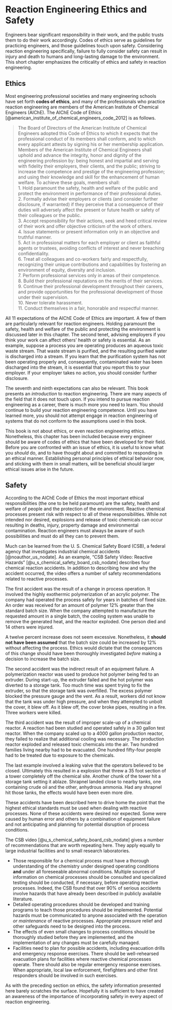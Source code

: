 # Reaction Engineering Ethics and Safety {#sec-1_safety_ethics}

Engineers bear significant responsibility in their work, and the public trusts them to do their work accordingly. Codes of ethics serve as guidelines for practicing engineers, and those guidelines touch upon safety. Considering reaction engineering specifically, failure to fully consider safety can result in injury and death to humans and long-lasting damage to the environment. This short chapter emphasizes the criticality of ethics and safety in reaction engineering.

## Ethics {#sec-1_2_a_ethics}

Most engineering professional societies and many engineering schools have set forth **codes of ethics**, and many of the professionals who practice reaction engineering are members of the American Institute of Chemical Engineers (AIChE). The AIChE Code of Ethics [@american_institute_of_chemical_engineers_code_2012] is as follows.

> The Board of Directors of the American Institute of Chemical Engineers adopted this Code of Ethics to which it expects that the professional conduct of its members shall conform, and to which every applicant attests by signing his or her membership application. Members of the American Institute of Chemical Engineers shall uphold and advance the integrity, honor and dignity of the engineering profession by: being honest and impartial and serving with fidelity their employers, their clients, and the public; striving to increase the competence and prestige of the engineering profession; and using their knowledge and skill for the enhancement of human welfare. To achieve these goals, members shall:  
> 1. Hold paramount the safety, health and welfare of the public and protect the environment in performance of their professional duties.  
> 2. Formally advise their employers or clients (and consider further disclosure, if warranted) if they perceive that a consequence of their duties will adversely affect the present or future health or safety of their colleagues or the public.  
> 3. Accept responsibility for their actions, seek and heed critical review of their work and offer objective criticism of the work of others.  
> 4. Issue statements or present information only in an objective and truthful manner.  
> 5. Act in professional matters for each employer or client as faithful agents or trustees, avoiding conflicts of interest and never breaching confidentiality.  
> 6. Treat all colleagues and co-workers fairly and respectfully, recognizing their unique contributions and capabilities by fostering an environment of equity, diversity and inclusion.  
> 7. Perform professional services only in areas of their competence.  
> 8. Build their professional reputations on the merits of their services.  
> 9. Continue their professional development throughout their careers, and provide opportunities for the professional development of those under their supervision.  
> 10. Never tolerate harassment.  
> 11. Conduct themselves in a fair, honorable and respectful manner.

All 11 expectations of the AIChE Code of Ethics are important. A few of them are particularly relevant for reaction engineers. Holding paramount the safety, health and welfare of the public and protecting the environment is discussed later in this chapter. The second tenet, advising employers if you think your work can affect others’ health or safety is essential. As an example, suppose a process you are operating produces an aqueous toxic waste stream. That waste stream is purified, and the resulting purified water is discharged into a stream. If you learn that the purification system has not been operating properly and, consequently, contaminated water has been discharged into the stream, it is essential that you report this to your employer. If your employer takes no action, you should consider further disclosure.

The seventh and ninth expectations can also be relevant. This book presents an *introduction* to reaction engineering. There are many aspects of the field that it does not touch upon. If you intend to pursue reaction engineering as a career, there is much more you need to learn. You should continue to build your reaction engineering competence. Until you have learned more, you should not attempt engage in reaction engineering of systems that do not conform to the assumptions used in this book.

This book is not about ethics, or even reaction engineering ethics. Nonetheless, this chapter has been included because every engineer should be aware of codes of ethics that have been developed for their field. Before you are confronted with an issue of ethics, it is useful to know what you *should* do, and to have thought about and committed to responding in an ethical manner. Establishing personal principles of ethical behavior now, and sticking with them in small matters, will be beneficial should larger ethical issues arise in the future.

## Safety{#sec-1_2_b_safety}

According to the AIChE Code of Ethics the most important ethical responsibilities (the one to be held paramount) are the safety, health and welfare of people and the protection of the environment. Reactive chemical processes present risk with respect to all of these responsibilities. While not intended nor desired, explosions and release of toxic chemicals can occur resulting in deaths, injury, property damage and environmental contamination. Reaction engineers must always be aware of such possibilities and must do all they can to prevent them.

Much can be learned from the U. S. Chemical Safety Board (CSB), a federal agency that investigates industrial chemical accidents [@noauthor_us_nodate]. As an example, “CSB Safety Video: Reactive Hazards” [@u_s_chemical_safety_board_csb_nodate] describes four chemical reaction accidents. In addition to describing how and why the accident occurred, the video offers a number of safety recommendations related to reactive processes.

The first accident was the result of a change in process operation. It involved the highly exothermic polymerization of an acrylic polymer. The company had operated the process safely for years in batches of fixed size. An order was received for an amount of polymer 12% greater than the standard batch size. When the company attempted to manufacture the requested amount in a single batch, the cooling system was unable to remove the generated heat, and the reactor exploded. One person died and 14 others were injured.

A twelve percent increase does not seem excessive. Nonetheless, it **should not have been assumed** that the batch size could be increased by 12% without affecting the process. Ethics would dictate that the consequences of this change should have been thoroughly investigated *before* making a decision to increase the batch size.

The second accident was the indirect result of an equipment failure. A polymerization reactor was used to produce hot polymer being fed to an extruder. During start-up, the extruder failed and the hot polymer was diverted to a storage tank. Too much time was spent trying to fix the extruder, so that the storage tank was overfilled. The excess polymer blocked the pressure gauge and the vent. As a result, workers did not know that the tank was under high pressure, and when they attempted to unbolt the cover, it blew off. As it blew off, the cover broke pipes, resulting in a fire. Three workers were killed.

The third accident was the result of improper scale-up of a chemical reactor. A reaction had been studied and operated safely in a 30 gallon test reactor. When the company scaled up to a 4000 gallon production reactor, they failed to realize that additional cooling was necessary. The production reactor exploded and released toxic chemicals into the air. Two hundred families living nearby had to be evacuated. One hundred fifty-four people had to be treated due to exposure to the chemicals.

The last example involved a leaking valve that the operators believed to be closed. Ultimately this resulted in a explosion that threw a 35 foot section of a tower completely off the chemical site. Another chunk of the tower hit a storage tank setting it ablaze. Shrapnel landed close to nearby tanks, one containing crude oil and the other, anhydrous ammonia. Had any shrapnel hit those tanks, the effects would have been even more dire.

These accidents have been described here to drive home the point that the highest ethical standards must be used when dealing with reactive processes. None of these accidents were desired nor expected. Some were caused by human error and others by a combination of equipment failure and not anticipating and planning for potential disruption of process conditions.

The CSB video [@u_s_chemical_safety_board_csb_nodate] gives a number of recommendations that are worth repeating here. They apply equally to large industrial facilities and to small research laboratories.

* Those responsible for a chemical process must have a thorough understanding of the chemistry under designed operating conditions **and** under all foreseeable abnormal conditions. Multiple sources of information on chemical processes should be consulted and specialized testing should be conducted, if necessary, before operating reactive processes. Indeed, the CSB found that over 90% of serious accidents involve hazards that have already been described in publicly available literature.
* Detailed operating procedures should be developed and training programs to teach those procedures should be implemented. Potential hazards must be communicated to anyone associated with the operation *or maintenance* of reactive processes. Appropriate pressure relief and other safeguards need to be designed into the process.
* The effects of even small changes to process conditions should be thoroughly studied before they are implemented, and the implementation of any changes must be carefully managed.
* Facilities need to plan for possible accidents, including evacuation drills and emergency response exercises. There should be well-rehearsed evacuation plans for facilities where reactive chemical processes operate. There should also be regular emergency response exercises. When appropriate, local law enforcement, firefighters and other first responders should be involved in such exercises.

As with the preceding section on ethics, the safety information presented here barely scratches the surface. Hopefully it is sufficient to have created an awareness of the importance of incorporating safety in every aspect of reaction engineering.